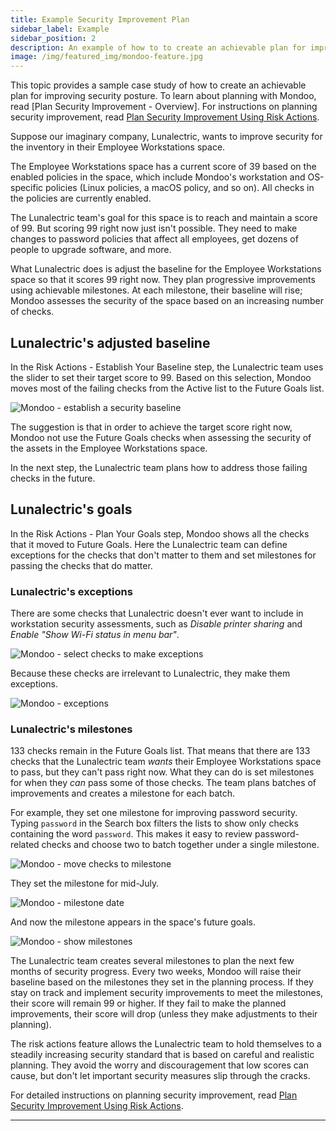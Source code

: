 ```yaml
---
title: Example Security Improvement Plan
sidebar_label: Example
sidebar_position: 2
description: An example of how to to create an achievable plan for improving security posture
image: /img/featured_img/mondoo-feature.jpg
---
```


This topic provides a sample case study of how to create an achievable plan for improving security posture. To learn about planning with Mondoo, read [Plan Security Improvement - Overview]. For instructions on planning security improvement, read [Plan Security Improvement Using Risk Actions](/platform/security/plan/plansteps/).

Suppose our imaginary company, Lunalectric, wants to improve security for the inventory in their Employee Workstations space.

The Employee Workstations space has a current score of 39 based on the enabled policies in the space, which include Mondoo's workstation and OS-specific policies (Linux policies, a macOS policy, and so on). All checks in the policies are currently enabled.

The Lunalectric team's goal for this space is to reach and maintain a score of 99. But scoring 99 right now just isn't possible. They need to make changes to password policies that affect all employees, get dozens of people to upgrade software, and more.

What Lunalectric does is adjust the baseline for the Employee Workstations space so that it scores 99 right now. They plan progressive improvements using achievable milestones. At each milestone, their baseline will rise; Mondoo assesses the security of the space based on an increasing number of checks.

## Lunalectric's adjusted baseline

In the Risk Actions - Establish Your Baseline step, the Lunalectric team uses the slider to set their target score to 99. Based on this selection, Mondoo moves most of the failing checks from the Active list to the Future Goals list.

![Mondoo - establish a security baseline](/img/platform/security/plan/luna-baseline.png)

The suggestion is that in order to achieve the target score right now, Mondoo not use the Future Goals checks when assessing the security of the assets in the Employee Workstations space.

In the next step, the Lunalectric team plans how to address those failing checks in the future.

## Lunalectric's goals

In the Risk Actions - Plan Your Goals step, Mondoo shows all the checks that it moved to Future Goals. Here the Lunalectric team can define exceptions for the checks that don't matter to them and set milestones for passing the checks that do matter.

### Lunalectric's exceptions

There are some checks that Lunalectric doesn't ever want to include in workstation security assessments, such as _Disable printer sharing_ and _Enable "Show Wi-Fi status in menu bar"_.

![Mondoo - select checks to make exceptions](/img/platform/security/plan/luna-select-checks.png)

Because these checks are irrelevant to Lunalectric, they make them exceptions.

![Mondoo - exceptions](/img/platform/security/plan/luna-exceptions.png)

### Lunalectric's milestones

133 checks remain in the Future Goals list. That means that there are 133 checks that the Lunalectric team _wants_ their Employee Workstations space to pass, but they can't pass right now. What they can do is set milestones for when they _can_ pass some of those checks. The team plans batches of improvements and creates a milestone for each batch.

For example, they set one milestone for improving password security. Typing `password` in the Search box filters the lists to show only checks containing the word `password`. This makes it easy to review password-related checks and choose two to batch together under a single milestone.

![Mondoo - move checks to milestone](/img/platform/security/plan/luna-password.png)

They set the milestone for mid-July.

![Mondoo - milestone date](/img/platform/security/plan/create-milestone.png)

And now the milestone appears in the space's future goals.

![Mondoo - show milestones](/img/platform/security/plan/view-milestones.png)

The Lunalectric team creates several milestones to plan the next few months of security progress. Every two weeks, Mondoo will raise their baseline based on the milestones they set in the planning process. If they stay on track and implement security improvements to meet the milestones, their score will remain 99 or higher. If they fail to make the planned improvements, their score will drop (unless they make adjustments to their planning).

The risk actions feature allows the Lunalectric team to hold themselves to a steadily increasing security standard that is based on careful and realistic planning. They avoid the worry and discouragement that low scores can cause, but don't let important security measures slip through the cracks.

For detailed instructions on planning security improvement, read [Plan Security Improvement Using Risk Actions](/platform/security/plan/plansteps/).

---
